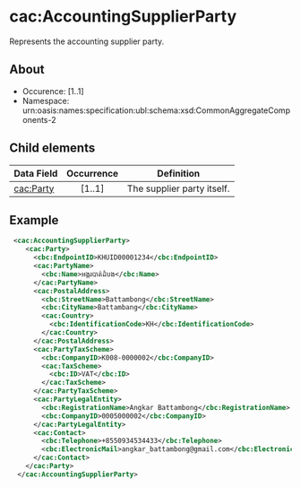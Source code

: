 # cac:AccountingSupplierParty
Represents the accounting supplier party.
## About
* Occurence: [1..1]
* Namespace: urn:oasis:names:specification:ubl:schema:xsd:CommonAggregateComponents-2

## Child elements
| Data Field            | Occurrence |                        Definition |
|-----------------------|:------------:|-----------------------------------|
|[cac:Party](./accounting-supplier-party/party.mdx) |	[1..1] |The supplier party itself.|

## Example
```xml
 <cac:AccountingSupplierParty>
    <cac:Party>
      <cbc:EndpointID>KHUID00001234</cbc:EndpointID>
      <cac:PartyName>
        <cbc:Name>អង្ករបាត់ដំបង</cbc:Name>
      </cac:PartyName>
      <cac:PostalAddress>
        <cbc:StreetName>Battambong</cbc:StreetName>
        <cbc:CityName>Battambang</cbc:CityName>
        <cac:Country>
          <cbc:IdentificationCode>KH</cbc:IdentificationCode>
        </cac:Country>
      </cac:PostalAddress>
      <cac:PartyTaxScheme>
        <cbc:CompanyID>K008-0000002</cbc:CompanyID>
        <cac:TaxScheme>
          <cbc:ID>VAT</cbc:ID>
        </cac:TaxScheme>
      </cac:PartyTaxScheme>
      <cac:PartyLegalEntity>
        <cbc:RegistrationName>Angkar Battambong</cbc:RegistrationName>
        <cbc:CompanyID>0005000002</cbc:CompanyID>
      </cac:PartyLegalEntity>
      <cac:Contact>
        <cbc:Telephone>+8550934534433</cbc:Telephone>
        <cbc:ElectronicMail>angkar_battambong@gmail.com</cbc:ElectronicMail>
      </cac:Contact>
    </cac:Party>
  </cac:AccountingSupplierParty>
```